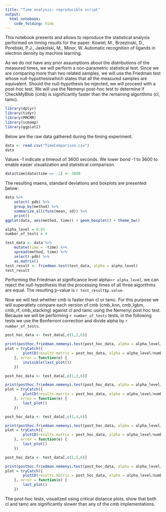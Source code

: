 ---
title: "Time analysis: reproducible script"
output: 
  html_notebook: 
    code_folding: hide
---

This notebook presents and allows to reproduce the statistical analysis 
performed on timing results for the paper:
Kowiel, M., Brzezinski, D., Porebski, P.J., Jaskolski, M., Minor, W. 
Automatic recognition of ligands in electron density by machine learning.

As we do not have any prior assumptions about the distributions of the measured 
times, we will perform a non-parametric statistical test. Since we are comparing
more than two related samples, we will use the Friedman test whose 
null-hypothesiswhich states that all the measured samples are equivalent. Should 
the null-hypothesis be rejected, we will proceed with a post-hoc test. We will 
use the Nemenyi post-hoc test to determine if CheckMyBlob (cmb)
is significantly faster than the remaining algorithms (cl, tamc).


```{r libraries, message=F, warning=F, error=F}
library(dplyr)
library(tidyr)
library(PMCMR)
library(scmamp)
library(ggplot2)
```

Below are the raw data gathered during the timing experiment.

```{r dataset}
data <- read.csv("TimeComparison.csv")
data
```

Values -1 indicate a timeout of 3600 seconds. We lower bond -1 to 3600
to enable easier visualization and statistical comparison.

```{r cleaning}
data$time[data$time == -1] <- 3600
```

The resulting maens, standard deviations and boxplots are presented below:

```{r visualization}
data %>% 
    select(-pdb) %>%
    group_by(method) %>%
    summarize_all(funs(mean, sd)) %>%
    print()
ggplot(data, aes(method, time)) + geom_boxplot() + theme_bw()
```

```{r friedman}
alpha_level = 0.01
number_of_tests = 4

test_data <- data %>% 
    mutate(time = -time) %>%
    spread(method, time) %>%
    select(-pdb) %>%
    as.matrix()
test_result <- friedman.test(test_data, alpha = alpha_level)
test_result
```

Performing the Friedman at significance level alpha=`r alpha_level`, we can reject the 
null-hypothesis that the processing times of all three algorithms are equal. The
resulting p-value is `r test_result$p.value`.

Now we will test whether cmb is faster than cl or tamc. For this purpose we will
superatlety compare each version of cmb (cmb_knn, cmb_lgbm, cmb_rf, cmb_stacking)
against cl and tamc using the Nemenyi post hoc test. Because we will be performing `r number_of_tests`
tests, in the following tests we use the Bonferroni correction and divide alpha by `r number_of_tests`.

```{r posthoc1, error=F, message=F, warning=F}
post_hoc_data <- test_data[,c(1,2,6)]

print(posthoc.friedman.nemenyi.test(post_hoc_data, alpha = alpha_level/number_of_tests))
plot = tryCatch({
        plotCD(results.matrix = post_hoc_data, alpha = alpha_level/number_of_tests)
    }, error = function(e) {
        invisible(last_plot())
    })
```

```{r posthoc2, error=F, message=F, warning=F}
post_hoc_data <- test_data[,c(1,3,6)]

print(posthoc.friedman.nemenyi.test(post_hoc_data, alpha = alpha_level/number_of_tests))
plot = tryCatch({
        plotCD(results.matrix = post_hoc_data, alpha = alpha_level/number_of_tests)
    }, error = function(e) {
        last_plot()
    })
```

```{r posthoc3, error=F, message=F, warning=F}
post_hoc_data <- test_data[,c(1,4,6)]

print(posthoc.friedman.nemenyi.test(post_hoc_data, alpha = alpha_level/number_of_tests))
plot = tryCatch({
        plotCD(results.matrix = post_hoc_data, alpha = alpha_level/number_of_tests)
    }, error = function(e) {
        last_plot()
    })
```

```{r posthoc4, error=F, message=F, warning=F}
post_hoc_data <- test_data[,c(1,5,6)]

print(posthoc.friedman.nemenyi.test(post_hoc_data, alpha = alpha_level/number_of_tests))
plot = tryCatch({
        plotCD(results.matrix = post_hoc_data, alpha = alpha_level/number_of_tests)
    }, error = function(e) {
        last_plot()
    })
```

The post-hoc tests, visualized using critical distance plots, show that both cl and tamc are significantly slower than any of the cmb implementations.


